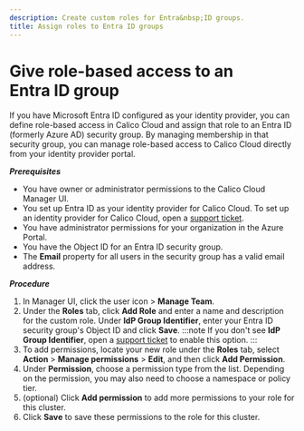 ```yaml
---
description: Create custom roles for Entra&nbsp;ID groups.
title: Assign roles to Entra ID groups
---
```




# Give role-based access to an Entra&nbsp;ID group

If you have Microsoft Entra&nbsp;ID configured as your identity provider, you can define role-based access in Calico Cloud and assign that role to an Entra&nbsp;ID (formerly Azure AD) security group.
By managing membership in that security group, you can manage role-based access to Calico Cloud directly from your identity provider portal.

***Prerequisites***

* You have owner or administrator permissions to the Calico Cloud Manager UI.
* You set up Entra&nbsp;ID as your identity provider for Calico Cloud.
  To set up an identity provider for Calico Cloud, open a [support ticket](https://support.tigera.io).
* You have administrator permissions for your organization in the Azure Portal.
* You have the Object ID for an Entra&nbsp;ID security group.
* The **Email** property for all users in the security group has a valid email address.

***Procedure***

1. In Manager UI, click the user icon <IconUser width="20"/> > **Manage Team**.
1. Under the **Roles** tab, click **Add Role** and enter a name and description for the custom role.
   Under **IdP Group Identifier**, enter your Entra&nbsp;ID security group's Object ID and click **Save**.
   :::note
   If you don't see **IdP Group Identifier**, open a [support ticket](https://support.tigera.io) to enable this option.
   :::
1. To add permissions, locate your new role under the **Roles** tab, select **Action** > **Manage permissions** > **Edit**, and then click **Add Permission**.
1. Under **Permission**, choose a permission type from the list.
   Depending on the permission, you may also need to choose a namespace or policy tier.
1. (optional) Click **Add permission** to add more permissions to your role for this cluster.
1. Click **Save** to save these permissions to the role for this cluster.



